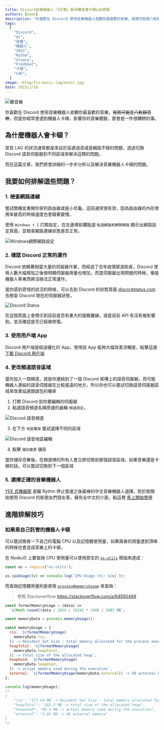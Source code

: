 ```yaml
---
title: Discord音樂機器人「5步驟」解決聽音樂卡頓LAG問題
authors: [kane]
description: "你喜歡在 Discord 使用音樂機器人收聽你最喜歡的音樂，我猜可能是八軌錄音帶，但是你經常會遇到機器人卡頓，影響你的音樂體驗。在這篇講到的方法可以解決這個問題，並且可以順暢地聽音樂。"
tags:
  [
    "Discord",
    "dc",
    "音樂",
    "機器人",
    "2022",
    "Rythm",
    "Groovy",
    "Fredboat",
    "卡頓",
    "LAG",
  ]
image: /blog/fix-music-lag/music.jpg
date: 2023/1/18
---
```


![聽音樂](/blog/fix-music-lag/music.jpg)

你喜歡在 Discord 使用音樂機器人收聽你最喜歡的音樂，~~我猜可能是八軌錄音帶~~，但是你經常會遇到機器人卡頓，影響你的音樂體驗，那會是一件很糟糕的事。

## 為什麼機器人會卡頓？

常見 LAG 的狀況通常都是來自於延遲過高或是網路不穩的問題，透過切換 Discord 語音伺服器到不同區域來解決這類的問題。

而在這篇文章，我們將會詳細的一步步分析以及解決音樂機器人卡頓的問題。

<Adsense />

## 我要如何排解這些問題？

### 1. 檢查網路連線

嘗試關機並重開你家的路由器或是小烏龜，這招通常很有效，因為路由器的內存使用率變高的時候速度也會跟著變慢。

使用 `Windows + I` 打開設定，在左邊導航欄點選 `點選網路和網際網路` 顯示出網路設定頁面，並檢查網路連線狀態是否正常。

![Windows網際網路設定](/blog/fix-music-lag/windows-network-settings.jpg)

### 2. 確認 Discord 正常的運作

Discord 依賴著相當大量的伺服器作業，而經過了去年疫情那波助長，Discord 使用人數大幅增加之後很明顯伺服器用量也增加，而當伺服器出現問題的時候，像是機器人等東西將沒辦法正常運作。

當你感到奇怪的狀況的時候，可以去到 Discord 的狀態頁面 [discordstatus.com](https://discordstatus.com/) 去檢查 Discord 現在的伺服器狀態，

![Discord Status](/blog/fix-music-lag/discord-status.png)

<Adsense />

在這個頁面上會標示到目前是否有重大的服務離線，或是目前 API 有沒有被影響到，並且確認是否已經被修復。

### 3. 使用用戶端 App

Discord 用戶端是經過優化的 App，使用該 App 能夠大幅改善流暢度，點擊這邊 [下載 Discord 用戶端](https://discord.com/download)

### 4. 更改頻道語音區域

當你加入一個頻道，就是你連結到了一個 Discord 架構上的語音伺服器，而可能機器人連結的語音伺服器在比較遙遠的地方，所以你也可以嘗試切換語音伺服器區域來改善延遲跟調包的機率

1. 打開 Discord 到你要編輯的伺服器
2. 點選語音頻道名稱旁邊的齒輪 `頻道設定`，

![Discord 語音頻道](/blog/fix-music-lag/edit-channel-settings.png)

3. 在下方 `地區覆寫` 嘗試選擇不同的區域

<Adsense />

![Discord 語音地區編輯](/blog/fix-music-lag/edit-voice-region.png)

4. 點擊 `儲存變更` 儲存

當你儲存完畢後，在頻道裡的所有人會立即切換到那個語音區域，如果音樂還是卡頓的話，可以嘗試切換到下一個區域

### 5. 選擇正確的音樂機器人

[YEE 式機器龍](/blog/how-to-invite-bot/) 是繼 Rythm 停止營運之後最棒的中文音樂機器人選擇，對於剛開始使用 Discord 的新朋友們很友善，擁有全中文的介面，點這裡 [馬上開始使用](https://yeecord.com/link)

## 進階排解技巧

### 如果是自己託管的機器人卡頓

可以嘗試檢查一下自己的電腦 CPU 以及記憶體使用量，如果兩者的用量達到頂峰的時候也會造成音樂上的卡頓，

在 NodeJS 上要查詢 CPU 使用量可以使用原生的 [`os-utils`](https://www.npmjs.com/package/os-utils) 模組來達成：

<Adsense />

```js
const os = require("os-utils");

os.cpuUsage((v) => console.log(`CPU Usage (%): ${v}`));
```

而查詢記憶體用量則是使用 [`process#memoryUsage`](https://nodejs.org/api/process.html#processmemoryusage) 來查詢：

> 參照 Stackoverflow https://stackoverflow.com/a/64550489

```js
const formatMemoryUsage = (data) =>
  `${Math.round((data / 1024 / 1024) * 100) / 100} MB`;

const memoryData = process.memoryUsage();

const memoryUsage = {
  rss: `${formatMemoryUsage(
    memoryData.rss,
  )} -> Resident Set Size - total memory allocated for the process execution`,
  heapTotal: `${formatMemoryUsage(
    memoryData.heapTotal,
  )} -> total size of the allocated heap`,
  heapUsed: `${formatMemoryUsage(
    memoryData.heapUsed,
  )} -> actual memory used during the execution`,
  external: `${formatMemoryUsage(memoryData.external)} -> V8 external memory`,
};

console.log(memoryUsage);
/*
{
    "rss": "177.54 MB -> Resident Set Size - total memory allocated for the process execution",
    "heapTotal": "102.3 MB -> total size of the allocated heap",
    "heapUsed": "94.3 MB -> actual memory used during the execution",
    "external": "3.03 MB -> V8 external memory"
}
*/
```

<Adsense />
